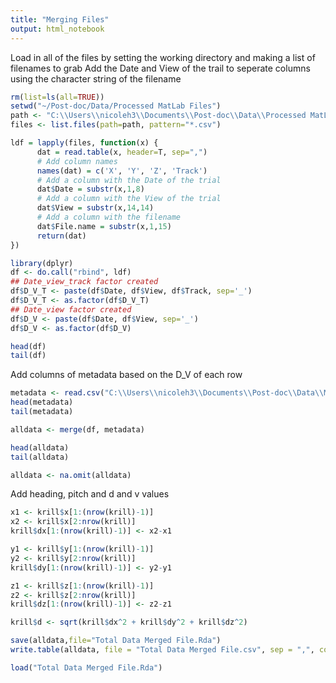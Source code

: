 ```yaml
---
title: "Merging Files"
output: html_notebook
---
```


Load in all of the files by setting the working directory and making a list of filenames to grab
Add the Date and View of the trail to seperate columns using the character string of the filename


```r
rm(list=ls(all=TRUE))
setwd("~/Post-doc/Data/Processed MatLab Files")
path <- "C:\\Users\\nicoleh3\\Documents\\Post-doc\\Data\\Processed MatLab Files\\"
files <- list.files(path=path, pattern="*.csv")

ldf = lapply(files, function(x) {
      dat = read.table(x, header=T, sep=",")
      # Add column names
      names(dat) = c('X', 'Y', 'Z', 'Track')
      # Add a column with the Date of the trial
      dat$Date = substr(x,1,8)
      # Add a column with the View of the trial
      dat$View = substr(x,14,14)
      # Add a column with the filename
      dat$File.name = substr(x,1,15)
      return(dat)
})

library(dplyr)
df <- do.call("rbind", ldf)
## Date_view_track factor created
df$D_V_T <- paste(df$Date, df$View, df$Track, sep='_')
df$D_V_T <- as.factor(df$D_V_T)
## Date_view factor created
df$D_V <- paste(df$Date, df$View, sep='_') 
df$D_V <- as.factor(df$D_V)

head(df)
tail(df)
```

Add columns of metadata based on the D_V of each row

```r
metadata <- read.csv("C:\\Users\\nicoleh3\\Documents\\Post-doc\\Data\\Metadata flat file 2021.08.10.csv", header = T)
head(metadata)
tail(metadata)

alldata <- merge(df, metadata)

head(alldata)
tail(alldata)

alldata <- na.omit(alldata)

```

Add heading, pitch and d and v values
```r
x1 <- krill$x[1:(nrow(krill)-1)]
x2 <- krill$x[2:nrow(krill)]
krill$dx[1:(nrow(krill)-1)] <- x2-x1

y1 <- krill$y[1:(nrow(krill)-1)]
y2 <- krill$y[2:nrow(krill)]
krill$dy[1:(nrow(krill)-1)] <- y2-y1

z1 <- krill$z[1:(nrow(krill)-1)]
z2 <- krill$z[2:nrow(krill)]
krill$dz[1:(nrow(krill)-1)] <- z2-z1

krill$d <- sqrt(krill$dx^2 + krill$dy^2 + krill$dz^2)

```




```r
save(alldata,file="Total Data Merged File.Rda")
write.table(alldata, file = "Total Data Merged File.csv", sep = ",", col.names = T)

load("Total Data Merged File.Rda")

```



